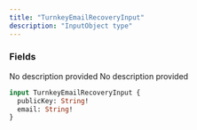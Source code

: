 ```yaml
---
title: "TurnkeyEmailRecoveryInput"
description: "InputObject type"
---
```


### Fields

<ResponseField name="publicKey" type="String!" required>
  No description provided
</ResponseField>

<ResponseField name="email" type="String!" required>
  No description provided
</ResponseField>


```graphql TurnkeyEmailRecoveryInput
input TurnkeyEmailRecoveryInput {
  publicKey: String!
  email: String!
}
```
